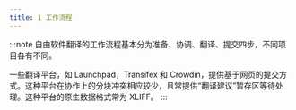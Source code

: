 ```yaml
---
title: 1 工作流程
---
```


:::note
自由软件翻译的工作流程基本分为准备、协调、翻译、提交四步，不同项目各有不同。

一些翻译平台，如 Launchpad，Transifex 和 Crowdin，提供基于网页的提交方式。这种平台在协作上的分块冲突相应较少，且常提供“翻译建议”暂存区等待处理。这种平台的原生数据格式常为 XLIFF。
:::


<DocCardList />